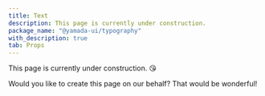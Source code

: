```yaml
---
title: Text
description: This page is currently under construction.
package_name: "@yamada-ui/typography"
with_description: true
tab: Props
---
```


This page is currently under construction. 😘

Would you like to create this page on our behalf? That would be wonderful!
